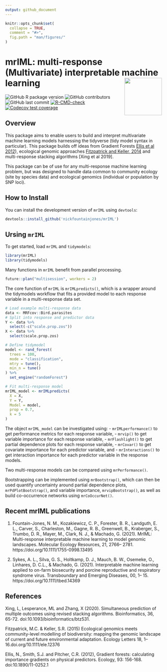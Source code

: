 ```yaml
---
output: github_document
---
```

<!-- README.md is generated from README.Rmd. Please edit that file -->
```r
knitr::opts_chunk$set(
  collapse = TRUE,
  comment = "#>",
  fig.path = "man/figures/"
)
```

# mrIML: multi-response (Multivariate) interpretable machine learning <img src="man/figures/logo.png" align="right" height="120"/></a>

<!-- badges: start -->
![GitHub R package version](https://img.shields.io/github/r-package/v/nickfountainjones/mrIML?logo=github&logoColor=%2300ff37&style=flat-square)
![GitHub contributors](https://img.shields.io/github/contributors/nickfountainjones/mrIML?style=flat-square)
![GitHub last commit](https://img.shields.io/github/last-commit/nickfountainjones/mrIML?style=flat-square)
[![R-CMD-check](https://github.com/nickfountainjones/mrIML/actions/workflows/R-CMD-check.yaml/badge.svg)](https://github.com/nickfountainjones/mrIML/actions/workflows/R-CMD-check.yaml)
[![Codecov test coverage](https://codecov.io/gh/nickfountainjones/mrIML/graph/badge.svg)](https://app.codecov.io/gh/nickfountainjones/mrIML)
<!-- badges: end -->

## Overview

This package aims to enable users to build and interpret multivariate machine learning models harnessing the tidyverse (tidy model syntax in particular). This package builds off ideas from Gradient Forests [Ellis et al 2012](https://esajournals-onlinelibrary-wiley-com.prox.lib.ncsu.edu/doi/full/10.1890/11-0252.1)), ecological genomic approaches [Fitzpatrick and Keller, 2014](https://onlinelibrary.wiley.com/doi/abs/10.1111/ele.12376) and multi-response stacking algorithms [Xing et al 2019].

This package can be of use for any multi-response machine learning problem, but was designed to handle data common to community ecology (site by species data) and ecological genomics (individual or population by SNP loci).

## How to Install

You can install the development version of `mrIML` using `devtools`:

```r
devtools::install_github('nickfountainjones/mrIML')
```

## Ursing `mrIML`

To get started, load `mrIML` and `tidymodels`:

```r
library(mrIML)
library(tidymodels)
```

Many functions in `mrIML` benefit from parallel processing.

```r
future::plan("multisession", workers = 2)
```

The core function of `mrIML` is `mrIMLpredicts()`, which is a wrapper around the tidymodels workflow that fits a provided model to each response variable in a multi-response data set.

```r
# Load example multi-response data
data <- MRFcov::Bird.parasites
# Split into response and predictor data
Y <- data %>%
  select(-c("scale.prop.zos"))
X <- data %>%
  select(scale.prop.zos)

# Define tidymodel
model <- rand_forest(
  trees = 100,
  mode = "classification",
  mtry = tune(),
  min_n = tune()
) %>%
  set_engine("randomForest")

# Fit multi-response model
mrIML_model <- mrIMLpredicts(
  X = X,
  Y = Y,
  Model = model,
  prop = 0.7,
  k = 5
)
```

The object `mrIML_model` can be investigated using:
- `mrIMLperformance()` to get performance metrics for each response variable,
- `mrvip()` to get variable importance for each response variable,
- `mrFlashlight()` to get partial dependence plots for each response variable,
- `mrCovar()` to get covariate importance for each predictor variable, and
- `mrInteractions()` to get interaction importance for each predictor variable in the response models.

Two multi-response models can be compared using `mrPerformance()`.

Bootstrapping can be implemented using `mrBootstrap()`, which can then be used quantify uncertainty around partial dependence plots, `mrPdPlotBootstrap()`, and variable importance, `mrvipBootstrap()`, as well as build co-occurrence networks using `mrCoOccurNet()`.

## Recent mrIML publications
1. Fountain-Jones, N. M., Kozakiewicz, C. P., Forester, B. R., Landguth, E. L., Carver, S., Charleston, M., Gagne, R. B., Greenwell, B., Kraberger, S., Trumbo, D. R., Mayer, M., Clark, N. J., & Machado, G. (2021). MrIML: Multi-response interpretable machine learning to model genomic landscapes. Molecular Ecology Resources, 21, 2766– 2781. https://doi.org/10.1111/1755-0998.13495

2. Sykes, A. L., Silva, G. S., Holtkamp, D. J., Mauch, B. W., Osemeke, O., Linhares, D. C.L., & Machado, G. (2021). Interpretable machine learning applied to on-farm biosecurity and porcine reproductive and respiratory syndrome virus. Transboundary and Emerging Diseases, 00, 1– 15. https://doi.org/10.1111/tbed.14369

## References
Xing, L, Lesperance, ML and Zhang, X (2020). Simultaneous prediction of multiple outcomes using revised stacking algorithms. Bioinformatics, 36, 65-72. doi:10.1093/bioinformatics/btz531.

Fitzpatrick, M.C. & Keller, S.R. (2015) Ecological genomics meets community-level modelling of biodiversity: mapping the genomic landscape of current and future environmental adaptation. Ecology Letters 18, 1–16.doi.org/10.1111/ele.12376

Ellis, N., Smith, S.J. and Pitcher, C.R. (2012), Gradient forests: calculating importance gradients on physical predictors. Ecology, 93: 156-168. doi:10.1890/11-0252.1
